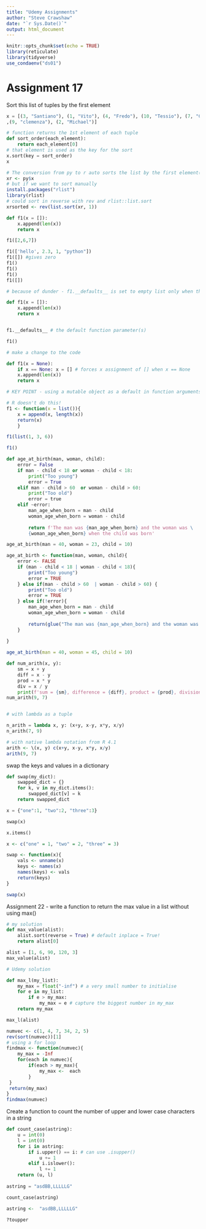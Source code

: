 ```yaml
---
title: "Udemy Assignments"
author: "Steve Crawshaw"
date: "`r Sys.Date()`"
output: html_document
---
```


```r
knitr::opts_chunk$set(echo = TRUE)
library(reticulate)
library(tidyverse)
use_condaenv("ds01")

```

# Assignment 17
Sort this list of tuples by the first element
```python
x = [(3, "Santiano"), (1, "Vito"), (4, "Fredo"), (10, "Tessio"), (7, "Connie") \
,(9, "clemenza"), (2, "Michael")]

# function returns the 1st element of each tuple
def sort_order(each_element):
    return each_element[0]
# that element is used as the key for the sort
x.sort(key = sort_order)
x

```

```r
# The conversion from py to r auto sorts the list by the first element(!)
xr <- py$x
# but if we want to sort manually
install.packages("rlist")
library(rlist)
# could sort in reverse with rev and rlist::list.sort
xrsorted <- rev(list.sort(xr, 1))
```


```python
def f1(x = []):
    x.append(len(x))
    return x

f1([2,6,7])

f1(['hello', 2.3, 1, "python"])
f1([]) #gives zero
f1()
f1()
f1()
f1([])

# because of dunder - f1.__defaults__ is set to empty list only when the function is first defined. so subsequent calls can override, because x ( a mutable list in this case) is changed in the body of the function and that affects the value of x as a default parameter in the function arguments.

def f1(x = []):
    x.append(len(x))
    return x


f1.__defaults__ # the default function parameter(s)

f1()

# make a change to the code

def f1(x = None):
    if x == None: x = [] # forces x assignment of [] when x == None
    x.append(len(x))
    return x

# KEY POINT - using a mutable object as a default in function arguments can cause unintended behaviour due to dunder defaults being set unintentionally when no parameters are passed. Need to deal with this explicitly, either in the code or by setting immutable objects as defaults.


```

```r

# R doesn't do this!
f1 <- function(x = list()){
    x = append(x, length(x))
    return(x)
    }

f1(list(1, 3, 6))

f1()

```

```python

def age_at_birth(man, woman, child):
    error = False
    if man - child < 18 or woman - child < 18:
        print("Too young")
        error = True
    elif man - child > 60  or woman - child > 60:
        print("Too old")
        error = true
    elif ~error:
        man_age_when_born = man - child
        woman_age_when_born = woman - child
        
        return f'The man was {man_age_when_born} and the woman was \
        {woman_age_when_born} when the child was born'

age_at_birth(man = 40, woman = 23, child = 10)

```

```r

age_at_birth <- function(man, woman, child){
    error <- FALSE
    if (man - child < 18 | woman - child < 18){
        print("Too young")
        error = TRUE
    } else if(man - child > 60  | woman - child > 60) {
        print("Too old")
        error = TRUE
    } else if(!error){
        man_age_when_born = man - child
        woman_age_when_born = woman - child
        
        return(glue("The man was {man_age_when_born} and the woman was {woman_age_when_born} when the child was born"))
    }
        
}

age_at_birth(man = 40, woman = 45, child = 10)
```


```python
def num_arith(x, y):
    sm = x + y
    diff = x - y
    prod = x * y
    div = x / y
    print(f'sum = {sm}, difference = {diff}, product = {prod}, division = {div}')
num_arith(9, 7)


# with lambda as a tuple

n_arith = lambda x, y: (x+y, x-y, x*y, x/y)
n_arith(7, 9)

```

```r
# with native lambda notation from R 4.1
arith <- \(x, y) c(x+y, x-y, x*y, x/y)
arith(9, 7)
```

swap the keys and values in a dictionary
```python

def swap(my_dict):
    swapped_dict = {}
    for k, v in my_dict.items():
        swapped_dict[v] = k
    return swapped_dict

x = {"one":1, "two":2, "three":3}

swap(x)

x.items()

```

```r

x <- c("one" = 1, "two" = 2, "three" = 3)

swap <- function(x){
    vals <- unname(x)
    keys <- names(x)
    names(keys) <- vals
    return(keys)
}

swap(x)
```

Assignment 22 - write a function to return the max value in a list without using max()

```python
# my solution
def max_value(alist):
    alist.sort(reverse = True) # default inplace = True!
    return alist[0]

alist = [1, 6, 90, 120, 3]
max_value(alist)

# Udemy solution

def max_l(my_list):
    my_max = float("-inf") # a very small number to initialise
    for e in my_list:
        if e > my_max:
            my_max = e # capture the biggest number in my_max
    return my_max

max_l(alist)

```

```r

numvec <- c(1, 4, 7, 34, 2, 5)
rev(sort(numvec))[1]
# using a for loop
findmax <- function(numvec){
    my_max = -Inf
    for(each in numvec){
        if(each > my_max){
            my_max <-  each
        }
 }
 return(my_max)
}
findmax(numvec)
```


Create a function to count the number of upper and lower case characters in a string
```python

def count_case(astring):
    u = int(0)
    l = int(0)
    for i in astring:
        if i.upper() == i: # can use .isupper()
            u += 1
        elif i.islower():
            l += 1
    return (u, l)
        
astring = "asdBB,LLLLLG"

count_case(astring)

```

```r

astring <-  "asdBB,LLLLLG"

?toupper




```

